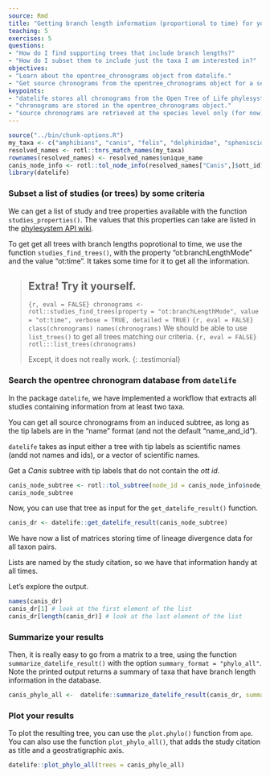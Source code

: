 ```yaml
---
source: Rmd
title: "Getting branch length information (proportional to time) for you taxa"
teaching: 5
exercises: 5
questions:
- "How do I find supporting trees that include branch lengths?"
- "How do I subset them to include just the taxa I am interested in?"
objectives:
- "Learn about the opentree_chronograms object from datelife."
- "Get source chronograms from the opentree_chronograms object for a set of taxa."
keypoints:
- "datelife stores all chronograms from the Open Tree of Life phylesystem."
- "chronograms are stored in the opentree_chronograms object."
- "source chronograms are retrieved at the species level only (for now)."
---
```

```r
source("../bin/chunk-options.R")
my_taxa <- c("amphibians", "canis", "felis", "delphinidae", "spheniscidae")
resolved_names <- rotl::tnrs_match_names(my_taxa)
rownames(resolved_names) <- resolved_names$unique_name
canis_node_info <- rotl::tol_node_info(resolved_names["Canis",]$ott_id)
library(datelife)
```

### Subset a list of studies (or trees) by some criteria

We can get a list of study and tree properties available with the function `studies_properties()`.
The values that this properties can take are listed in the [phylesystem API wiki](https://github.com/OpenTreeOfLife/phylesystem-api/wiki/NexSON).


To get get all trees with branch lengths poprotional to time, we use the function
`studies_find_trees()`, with the property "ot:branchLengthMode" and the value "ot:time".
It takes some time for it to get all the information.

> ## Extra! Try it yourself.
>
> ```{r, eval = FALSE}
> chronograms <- rotl::studies_find_trees(property = "ot:branchLengthMode", value = "ot:time", verbose = TRUE, detailed = TRUE)
> ```
> ```{r, eval = FALSE}
> class(chronograms)
> names(chronograms)
> ```
> We should be able to use `list_trees()` to get all trees matching our criteria.
> ```{r, eval = FALSE}
> rotl:::list_trees(chronograms)
> ```
>
> Except, it does not really work.
{: .testimonial}


### Search the opentree chronogram database from `datelife`

In the package `datelife`, we have implemented a workflow that extracts all studies containing information from at least two taxa.

You can get all source chronograms from an induced subtree, as long as the tip labels
are in the "name" format (and not the default "name_and_id").

`datelife` takes as input either a tree with tip labels as scientific names (andd not names and ids), or a vector of scientific names.

Get a _Canis_ subtree with tip labels that do not contain the _ott id_.

```r
canis_node_subtree <- rotl::tol_subtree(node_id = canis_node_info$node_id, label = "name")
canis_node_subtree
```

Now, you can use that tree as input for the `get_datelife_result()` function.

```r
canis_dr <- datelife::get_datelife_result(canis_node_subtree)
```
We have now a list of matrices storing time of lineage divergence data for all taxon pairs.

Lists are named by the study citation, so we have that information handy at all times.

Let's explore the output.

```r
names(canis_dr)
canis_dr[1] # look at the first element of the list
canis_dr[length(canis_dr)] # look at the last element of the list
```

### Summarize your results

Then, it is really easy to go from a matrix to a tree, using the function `summarize_datelife_result()` with the option `summary_format = "phylo_all"`. Note the printed output returns a summary of taxa that have branch length information in the database.

```r
canis_phylo_all <-  datelife::summarize_datelife_result(canis_dr, summary_format = "phylo_all")
```

### Plot your results

To plot the resulting tree, you can use the `plot.phylo()` function from `ape`.
You can also use the function `plot_phylo_all()`, that adds the study citation as title and a geostratigraphic axis.

```r
datelife::plot_phylo_all(trees = canis_phylo_all)
```
